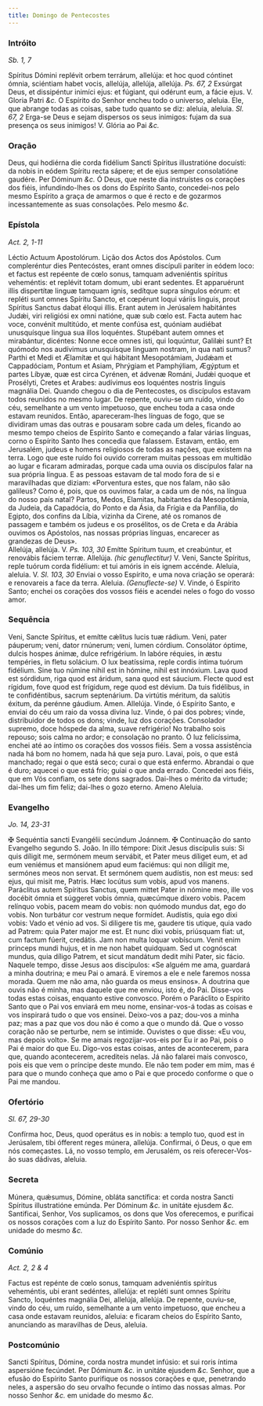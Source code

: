 ```yaml
---
title: Domingo de Pentecostes
---
```


### Intróito

_Sb. 1, 7_

<div class="grid grid-cols-2 gap-5">
  <span class="text-justify">
    Spíritus Dómini replévit orbem terrárum, allelúja: et hoc quod cóntinet
    ómnia, sciéntiam habet vocis, allelúja, allelúja, allelúja.
    <em>Ps. 67, 2</em> Exsúrgat Deus, et dissipéntur inimíci ejus: et fúgiant, qui
    odérunt eum, a fácie ejus. V. Gloria Patri <em>&c.</em>
  </span>
  <span class="text-justify">
    O Espírito do Senhor encheu todo o universo, aleluia. Ele, que abrange todas
    as coisas, sabe tudo quanto se diz: aleluia, aleluia. <em>Sl. 67, 2</em>
    Erga-se Deus e sejam dispersos os seus inimigos: fujam da sua presença os seus
    inimigos! V. Glória ao Pai <em>&c.</em>
  </span>
</div>

### Oração

<div class="grid grid-cols-2 gap-5">
  <span class="text-justify">
    Deus, qui hodiérna die corda fidélium Sancti Spíritus illustratióne
    docuísti: da nobis in eódem Spíritu recta sápere; et de ejus semper
    consolatióne gaudére. Per Dóminum <em>&c.</em>
  </span>
  <span class="text-justify">
    Ó Deus, que neste dia instruístes os corações dos fiéis, infundindo-lhes os
    dons do Espírito Santo, concedei-nos pelo mesmo Espírito a graça de amarmos
    o que é recto e de gozarmos incessantemente as suas consolações. Pelo mesmo
    <em>&c.</em>
  </span>
</div>

### Epístola

_Act. 2, 1-11_

<div class="grid grid-cols-2 gap-5">
  <span class="text-justify">Léctio Actuum Apostolórum.</span>
  <span class="text-justify">Lição dos Actos dos Apóstolos.</span>
  <span class="text-justify">
    Cum compleréntur dies Pentecóstes, erant omnes discípuli pariter in eódem
    loco: et factus est repéente de cœlo sonus, tamquam adveniéntis spíritus
    veheméntis: et replévit totam domum, ubi erant sedentes. Et apparuérunt
    illis dispertítæ linguæ tamquam ignis, sedítque supra síngulos eórum: et
    repléti sunt omnes Spíritu Sancto, et cœpérunt loqui váriis linguis, prout
    Spíritus Sanctus dabat éloqui illis. Erant autem in Jerúsalem habitántes
    Judǽi, viri religiósi ex omni natióne, quæ sub cœlo est. Facta autem hac
    voce, convénit multitúdo, et mente confúsa est, quóniam audiébat unusquísque
    lingua sua illos loquéntes. Stupébant autem omnes et mirabántur, dicéntes:
    Nonne ecce omnes isti, qui loquúntur, Galilǽi sunt? Et quómodo nos audívimus
    unusquísque linguam nostram, in qua nati sumus? Parthi et Medi et Ælamítæ et
    qui hábitant Mesopotámiam, Judǽam et Cappadóciam, Pontum et Asiam, Phrýgiam
    et Pamphýliam, Ægýptum et partes Líbyæ, quæ est circa Cyrénen, et ádvenæ
    Románi, Judǽi quoque et Prosélyti, Cretes et Arabes: audívimus eos loquéntes
    nostris linguis magnália Dei.
  </span>
  <span class="text-justify">
    Quando chegou o dia de Pentecostes, os discípulos estavam todos reunidos no
    mesmo lugar. De repente, ouviu-se um ruído, vindo do céu, semelhante a um
    vento impetuoso, que encheu toda a casa onde estavam reunidos. Então,
    apareceram-lhes línguas de fogo, que se dividiram umas das outras e pousaram
    sobre cada um deles, ficando ao mesmo tempo cheios de Espírito Santo e
    começando a falar várias línguas, corno o Espírito Santo lhes concedia que
    falassem. Estavam, então, em Jerusalém, judeus e homens religiosos de todas
    as nações, que existem na terra. Logo que este ruído foi ouvido correram
    muitas pessoas em multidão ao lugar e ficaram admiradas, porque cada uma
    ouvia os discípulos falar na sua própria língua. E as pessoas estavam de tal
    modo fora de si e maravilhadas que diziam: «Porventura estes, que nos falam,
    não são galileus? Como é, pois, que os ouvimos falar, a cada um de nós, na
    língua do nosso país natal? Partos, Medos, Elamitas, habitantes da
    Mesopotâmia, da Judeia, da Capadócia, do Ponto e da Ásia, da Frígia e da
    Panfília, do Egipto, dos confins da Líbia, vizinha da Cirene, até os romanos
    de passagem e também os judeus e os prosélitos, os de Creta e da Arábia
    ouvimos os Apóstolos, nas nossas próprias línguas, encarecer as grandezas de
    Deus».
  </span>
</div>

<div class="grid grid-cols-2 gap-5">
  <span class="text-justify">
    Allelúja, allelúja. V. <em>Ps. 103, 30</em> Emítte Spíritum tuum, et
    creabúntur, et renovábis fáciem terræ. Allelúja.
    <em>(hic genuflectitur)</em> V. Veni, Sancte Spíritus, reple tuórum corda fidélium:
    et tui amóris in eis ignem accénde.
  </span>
  <span class="text-justify">
    Aleluia, aleluia. V. <em>Sl. 103, 30</em> Enviai o vosso Espírito, e uma
    nova criação se operará: e renovareis a face da terra. Aleluia.
    <em>(Genuflecte-se)</em> V. Vinde, ó Espírito Santo; enchei os corações dos vossos
    fiéis e acendei neles o fogo do vosso amor.
  </span>
</div>

### Sequência

<div class="grid grid-cols-2 gap-5">
  <span class="text-justify">
    Veni, Sancte Spíritus, et emítte cǽlitus lucis tuæ rádium. Veni, pater
    páuperum; veni, dator rnúnerum; veni, lumen córdium. Consolátor óptime,
    dulcis hospes ánimæ, dulce refrigérium. In labóre réquies, in æstu
    tempéries, in fletu solácium. O lux beatíssima, reple cordis íntima tuórum
    fidélium. Sine tuo númine nihil est in hómine, nihil est innóxium. Lava quod
    est sórdidum, riga quod est áridum, sana quod est sáucium. Flecte quod est
    rígidum, fove quod est frígidum, rege quod est dévium. Da tuis fidélibus, in
    te confidéntibus, sacrum septenárium. Da virtútis méritum, da salútis
    éxitum, da perénne gáudium. Amen. Allelúja.
  </span>
  <span class="text-justify">
    Vinde, ó Espírito Santo, e enviai do céu um raio da vossa divina luz. Vinde,
    ó pai dos pobres; vinde, distribuidor de todos os dons; vinde, luz dos
    corações. Consolador supremo, doce hóspede da alma, suave refrigério! No
    trabalho sois repouso; sois calma no ardor; e consolação no pranto. Ó luz
    felicíssima, enchei até ao íntimo os corações dos vossos fiéis. Sem a vossa
    assistência nada há bom no homem, nada há que seja puro. Lavai, pois, o que
    está manchado; regai o que está seco; curai o que está enfermo. Abrandai o
    que é duro; aquecei o que está frio; guiai o que anda errado. Concedei aos
    fiéis, que em Vós confiam, os sete dons sagrados. Dai-lhes o mérito da
    virtude; dai-lhes um fim feliz; dai-lhes o gozo eterno. Ameno Aleluia.
  </span>
</div>

### Evangelho

_Jo. 14, 23-31_

<div class="grid grid-cols-2 gap-5">
  <span class="text-justify">
    <span class="text-red-500">&#10016;</span> Sequéntia sancti Evangélii
    secúndum Joánnem.
  </span>
  <span class="text-justify">
    <span class="text-red-500">&#10016;</span> Continuação do santo Evangelho
    segundo S. João.
  </span>
  <span class="text-justify">
    In illo témpore: Dixit Jesus discípulis suis: Si quis díligit me, sermónem
    meum servábit, et Pater meus díliget eum, et ad eum veniémus et mansiónem
    apud eum faciémus: qui non díligit me, sermónes meos non servat. Et sermónem
    quem audístis, non est meus: sed ejus, qui misit me, Patris. Hæc locútus sum
    vobis, apud vos manens. Paráclitus autem Spíritus Sanctus, quem mittet Pater
    in nómine meo, ille vos docébit ómnia et súggeret vobis ómnia, quæcúmque
    díxero vobis. Pacem relínquo vobis, pacem meam do vobis: non quómodo mundus
    dat, ego do vobis. Non turbátur cor vestrum neque formídet. Audístis, quia
    ego dixi vobis: Vado et vénio ad vos. Si diligere tis me, gaudere tis
    utique, quia vado ad Patrem: quia Pater major me est. Et nunc dixi vobis,
    priúsquam fiat: ut, cum factum fúerit, credátis. Jam non multa loquar
    vobíscum. Venit enim princeps mundi hujus, et in me non habet quidquam. Sed
    ut cognóscat mundus, quia díligo Patrem, et sicut mandátum dedit mihi Pater,
    sic fácio.
  </span>
  <span class="text-justify">
    Naquele tempo, disse Jesus aos discípulos: «Se alguém me ama, guardará a
    minha doutrina; e meu Pai o amará. E viremos a ele e nele faremos nossa
    morada. Quem me não ama, não guarda os meus ensinos». A doutrina que ouvis
    não é minha, mas daquele que me enviou, isto é, do Pai. Disse-vos todas
    estas coisas, enquanto estive convosco. Porém o Paráclito o Espírito Santo
    que o Pai vos enviará em meu nome, ensinar-vos-á todas as coisas e vos
    inspirará tudo o que vos ensinei. Deixo-vos a paz; dou-vos a minha paz; mas
    a paz que vos dou não é como a que o mundo dá. Que o vosso coração não se
    perturbe, nem se intimide. Ouvistes o que disse: «Eu vou, mas depois volto».
    Se me amais regozijar-vos-eis por Eu ir ao Pai, pois o Pai é maior do que
    Eu. Digo-vos estas coisas, antes de acontecerem, para que, quando
    acontecerem, acrediteis nelas. Já não falarei mais convosco, pois eis que
    vem o príncipe deste mundo. Ele não tem poder em mim, mas é para que o mundo
    conheça que amo o Pai e que procedo conforme o que o Pai me mandou.
  </span>
</div>

### Ofertório

_Sl. 67, 29-30_

<div class="grid grid-cols-2 gap-5">
  <span class="text-justify">
    Confírma hoc, Deus, quod operátus es in nobis: a templo tuo, quod est in
    Jerúsalem, tibi ófferent reges múnera, allelúja.
  </span>
  <span class="text-justify">
    Confirmai, ó Deus, o que em nós começastes. Lá, no vosso templo, em
    Jerusalém, os reis oferecer-Vos-ão suas dádivas, aleluia.
  </span>
</div>

### Secreta

<div class="grid grid-cols-2 gap-5">
  <span class="text-justify">
    Múnera, quǽsumus, Dómine, obláta sanctífica: et corda nostra Sancti Spíritus
    illustratióne emúnda. Per Dóminum <em>&c.</em> in unitáte ejusdem
    <em>&c.</em>
  </span>
  <span class="text-justify">
    Santificai, Senhor, Vos suplicamos, os dons que Vos oferecemos, e purificai
    os nossos corações com a luz do Espírito Santo. Por nosso Senhor
    <em>&c.</em> em unidade do mesmo <em>&c.</em>
  </span>
</div>

### Comúnio

_Act. 2, 2 & 4_

<div class="grid grid-cols-2 gap-5">
  <span class="text-justify">
    Factus est repénte de cœlo sonus, tamquam adveniéntis spíritus veheméntis,
    ubi erant sedéntes, allelúja: et repléti sunt omnes Spíritu Sancto,
    loquéntes magnália Dei, allelúja, allelúja.
  </span>
  <span class="text-justify">
    De repente, ouviu-se, vindo do céu, um ruído, semelhante a um vento
    impetuoso, que encheu a casa onde estavam reunidos, aleluia: e ficaram
    cheios do Espírito Santo, anunciando as maravilhas de Deus, aleluia.
  </span>
</div>

### Postcomúnio

<div class="grid grid-cols-2 gap-5">
  <span class="text-justify">
    Sancti Spíritus, Dómine, corda nostra mundet infúsio: et sui roris íntima
    aspersióne fecúndet. Per Dóminum <em>&c.</em> in unitáte ejusdem
    <em>&c.</em>
  </span>
  <span class="text-justify">
    Senhor, que a efusão do Espírito Santo purifique os nossos corações e que,
    penetrando neles, a aspersão do seu orvalho fecunde o íntimo das nossas
    almas. Por nosso Senhor <em>&c.</em> em unidade do mesmo <em>&c.</em>
  </span>
</div>
